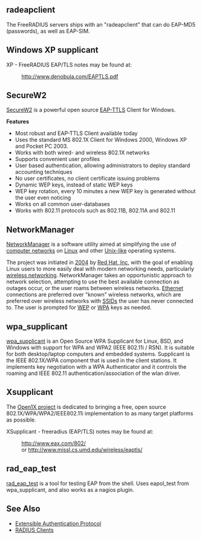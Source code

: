 ==radeapclient==

The FreeRADIUS servers ships with an "radeapclient" that can do EAP-MD5 (passwords), as well as EAP-SIM.

{{Default in the server source|src/modules/rlm_eap/}}

==Windows XP supplicant==

XP - FreeRADIUS EAP/TLS notes may be found at:
: http://www.denobula.com/EAPTLS.pdf

==SecureW2==
[http://www.securew2.com/ SecureW2] is a powerful open source [[Extensible Authentication Protocol#EAP-TTLS|EAP-TTLS]] Client for Windows.

'''Features'''
* Most robust and EAP-TTLS Client available today 
* Uses the standard MS 802.1X Client for Windows 2000, Windows XP and Pocket PC 2003. 
* Works with both wired- and wireless 802.1X networks
* Supports convenient user profiles
* User based authentication, allowing administrators to deploy standard accounting techniques
* No user certificates, no client certificate issuing problems
* Dynamic WEP keys, instead of static WEP keys
* WEP key rotation, every 10 minutes a new WEP key is generated without the user even noticing
* Works on all common user-databases
* Works with 802.11 protocols such as 802.11B, 802.11A and 802.11

==NetworkManager==
[http://www.gnome.org/projects/NetworkManager/ NetworkManager] is a software utility aimed at simplifying the use of [[computer network]]s on [[Linux]] and other [[Unix-like]] operating systems.

The project was initiated in [[2004]] by [[Red Hat|Red Hat, Inc]], with the goal of enabling Linux users to more easily deal with modern networking needs, particularly [[Wireless LAN|wireless networking]].  NetworkManager takes an opportunistic approach to network selection, attempting to use the best available connection as outages occur, or the user roams between wireless networks.  [[Ethernet]] connections are preferred over "known" wireless networks, which are preferred over wireless networks with [[SSID]]s the user has never connected to.  The user is prompted for [[Wired Equivalent Privacy|WEP]] or [[Wi-Fi Protected Access|WPA]] keys as needed.

==wpa_supplicant==
[http://hostap.epitest.fi/wpa_supplicant/ wpa_supplicant] is an Open Source WPA Supplicant for Linux, BSD, and Windows with support for WPA and WPA2 (IEEE 802.11i / RSN). It is suitable for both desktop/laptop computers and embedded systems. Supplicant is the IEEE 802.1X/WPA component that is used in the client stations. It implements key negotiation with a WPA Authenticator and it controls the roaming and IEEE 802.11 authentication/association of the wlan driver.

==Xsupplicant==
The [http://open1x.sourceforge.net/ Open1X project] is dedicated to bringing a free, open source 802.1X/WPA/WPA2/IEEE802.11i implementation to as many target platforms as possible.

XSupplicant - freeradius (EAP/TLS) notes may be found at:
: http://www.eax.com/802/
: or http://www.missl.cs.umd.edu/wireless/eaptls/

==rad_eap_test==
[http://wiki.eduroam.cz/rad_eap_test/ rad_eap_test] is a tool for testing
EAP from the shell. Uses eapol_test from wpa_supplicant, and also works
as a nagios plugin.

==See Also==
* [[Extensible Authentication Protocol]]
* [[RADIUS Clients]]